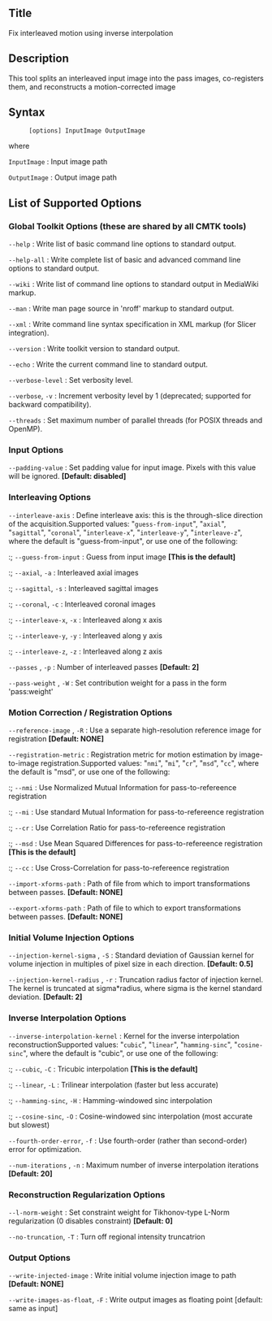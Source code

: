 == Title ==

Fix interleaved motion using inverse interpolation

== Description ==

This tool splits an interleaved input image into the pass images, co-registers them, and reconstructs a motion-corrected image

== Syntax ==

: <tt>[options] InputImage OutputImage </tt>

where

; <tt>InputImage</tt> : Input image path

; <tt>OutputImage</tt> : Output image path

== List of Supported Options ==

=== Global Toolkit Options (these are shared by all CMTK tools) ===

; <tt>--help</tt> : Write list of basic command line options to standard output.

; <tt>--help-all</tt> : Write complete list of basic and advanced command line options to standard output.

; <tt>--wiki</tt> : Write list of command line options to standard output in MediaWiki markup.

; <tt>--man</tt> : Write man page source in 'nroff' markup to standard output.

; <tt>--xml</tt> : Write command line syntax specification in XML markup (for Slicer integration).

; <tt>--version</tt> : Write toolkit version to standard output.

; <tt>--echo</tt> : Write the current command line to standard output.

; <tt>--verbose-level</tt> <tt><integer></tt> : Set verbosity level.

; <tt>--verbose</tt>, <tt>-v</tt> : Increment verbosity level by 1 (deprecated; supported for backward compatibility).

; <tt>--threads</tt> <tt><integer></tt> : Set maximum number of parallel threads (for POSIX threads and OpenMP).

=== Input Options ===

; <tt>--padding-value</tt> <tt><double></tt> : Set padding value for input image. Pixels with this value will be ignored. '''[Default: disabled]'''

=== Interleaving Options ===

; <tt>--interleave-axis</tt> : Define interleave axis: this is the through-slice direction of the acquisition.Supported values: "<tt>guess-from-input</tt>", "<tt>axial</tt>", "<tt>sagittal</tt>", "<tt>coronal</tt>", "<tt>interleave-x</tt>", "<tt>interleave-y</tt>", "<tt>interleave-z</tt>", where the default is "guess-from-input", or use one of the following:
:; <tt>--guess-from-input</tt> : Guess from input image '''[This is the default]'''
:; <tt>--axial</tt>, <tt>-a</tt> : Interleaved axial images
:; <tt>--sagittal</tt>, <tt>-s</tt> : Interleaved sagittal images
:; <tt>--coronal</tt>, <tt>-c</tt> : Interleaved coronal images
:; <tt>--interleave-x</tt>, <tt>-x</tt> : Interleaved along x axis
:; <tt>--interleave-y</tt>, <tt>-y</tt> : Interleaved along y axis
:; <tt>--interleave-z</tt>, <tt>-z</tt> : Interleaved along z axis

; <tt>--passes</tt> <tt><integer></tt>, <tt>-p</tt> <tt><integer></tt> : Number of interleaved passes '''[Default: 2]'''

; <tt>--pass-weight</tt> <tt><string></tt>, <tt>-W</tt> <tt><string></tt> : Set contribution weight for a pass in the form 'pass:weight'

=== Motion Correction / Registration Options ===

; <tt>--reference-image</tt> <tt><image-path></tt>, <tt>-R</tt> <tt><image-path></tt> : Use a separate high-resolution reference image for registration '''[Default: NONE]'''

; <tt>--registration-metric</tt> : Registration metric for motion estimation by image-to-image registration.Supported values: "<tt>nmi</tt>", "<tt>mi</tt>", "<tt>cr</tt>", "<tt>msd</tt>", "<tt>cc</tt>", where the default is "msd", or use one of the following:
:; <tt>--nmi</tt> : Use Normalized Mutual Information for pass-to-refereence registration
:; <tt>--mi</tt> : Use standard Mutual Information for pass-to-refereence registration
:; <tt>--cr</tt> : Use Correlation Ratio for pass-to-refereence registration
:; <tt>--msd</tt> : Use Mean Squared Differences for pass-to-refereence registration '''[This is the default]'''
:; <tt>--cc</tt> : Use Cross-Correlation for pass-to-refereence registration

; <tt>--import-xforms-path</tt> <tt><path></tt> : Path of file from which to import transformations between passes. '''[Default: NONE]'''

; <tt>--export-xforms-path</tt> <tt><path></tt> : Path of file to which to export transformations between passes. '''[Default: NONE]'''

=== Initial Volume Injection Options ===

; <tt>--injection-kernel-sigma</tt> <tt><double></tt>, <tt>-S</tt> <tt><double></tt> : Standard deviation of Gaussian kernel for volume injection in multiples of pixel size in each direction. '''[Default: 0.5]'''

; <tt>--injection-kernel-radius</tt> <tt><double></tt>, <tt>-r</tt> <tt><double></tt> : Truncation radius factor of injection kernel. The kernel is truncated at sigma*radius, where sigma is the kernel standard deviation. '''[Default: 2]'''

=== Inverse Interpolation Options ===

; <tt>--inverse-interpolation-kernel</tt> : Kernel for the inverse interpolation reconstructionSupported values: "<tt>cubic</tt>", "<tt>linear</tt>", "<tt>hamming-sinc</tt>", "<tt>cosine-sinc</tt>", where the default is "cubic", or use one of the following:
:; <tt>--cubic</tt>, <tt>-C</tt> : Tricubic interpolation '''[This is the default]'''
:; <tt>--linear</tt>, <tt>-L</tt> : Trilinear interpolation (faster but less accurate)
:; <tt>--hamming-sinc</tt>, <tt>-H</tt> : Hamming-windowed sinc interpolation
:; <tt>--cosine-sinc</tt>, <tt>-O</tt> : Cosine-windowed sinc interpolation (most accurate but slowest)

; <tt>--fourth-order-error</tt>, <tt>-f</tt> : Use fourth-order (rather than second-order) error for optimization.

; <tt>--num-iterations</tt> <tt><integer></tt>, <tt>-n</tt> <tt><integer></tt> : Maximum number of inverse interpolation iterations '''[Default: 20]'''

=== Reconstruction Regularization Options ===

; <tt>--l-norm-weight</tt> <tt><double></tt> : Set constraint weight for Tikhonov-type L-Norm regularization (0 disables constraint) '''[Default: 0]'''

; <tt>--no-truncation</tt>, <tt>-T</tt> : Turn off regional intensity truncatrion

=== Output Options ===

; <tt>--write-injected-image</tt> <tt><image-path></tt> : Write initial volume injection image to path '''[Default: NONE]'''

; <tt>--write-images-as-float</tt>, <tt>-F</tt> : Write output images as floating point [default: same as input]


